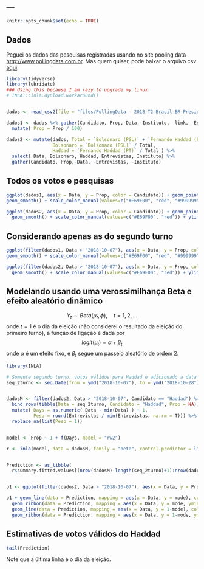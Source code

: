 ---
---

```r
knitr::opts_chunk$set(echo = TRUE)
```

## Dados

Peguei os dados das pesquisas registradas usando no site pooling data <http://www.pollingdata.com.br>. Mas quem quiser, pode baixar o arquivo csv [aqui](files/PollingData - 2018-T2-Brasil-BR-President.csv).


```r
library(tidyverse)
library(lubridate)
### Using this because I am lazy to upgrade my linux
# INLA:::inla.dynload.workaround()


dados <- read_csv2(file = "files/PollingData - 2018-T2-Brasil-BR-President.csv")

dados1 <- dados %>% gather(Candidato, Prop,-Data,-Instituto, -link, -Entrevistas) %>%
  mutate( Prop = Prop / 100)

dados2 <- mutate(dados, Total = `Bolsonaro (PSL)` + `Fernando Haddad (PT)`, 
                 Bolsonaro = `Bolsonaro (PSL)` / Total, 
                 Haddad = `Fernando Haddad (PT)` / Total ) %>%
  select( Data, Bolsonaro, Haddad, Entrevistas, Instituto) %>%
  gather(Candidato, Prop,-Data, -Entrevistas, -Instituto)

```

## Todos os votos e pesquisas


```r
ggplot(dados1, aes(x = Data, y = Prop, color = Candidato)) + geom_point(size = 4) + theme_bw(base_size = 18) + xlab("") + ylab("") + 
geom_smooth() + scale_color_manual(values=c("#E69F00", "red", "#999999")) + ylim(c(0.05,.65))

ggplot(dados2, aes(x = Data, y = Prop, color = Candidato)) + geom_point(size = 4) + theme_bw(base_size = 18) + xlab("") + ylab("") + 
  geom_smooth() + scale_color_manual(values=c("#E69F00", "red")) + ylim(c(0.3,.7))

```


## Considerando apenas as do segundo turno


```r
ggplot(filter(dados1, Data > "2018-10-07"), aes(x = Data, y = Prop, color = Candidato)) + geom_point(size = 4) + theme_bw(base_size = 18) + xlab("") + ylab("") + 
geom_smooth() + scale_color_manual(values=c("#E69F00", "red", "#999999")) + ylim(c(0.05,.65))

ggplot(filter(dados2, Data > "2018-10-07"), aes(x = Data, y = Prop, color = Candidato)) + geom_point(size = 4) + theme_bw(base_size = 18) + xlab("") + ylab("") + 
  geom_smooth() + scale_color_manual(values=c("#E69F00", "red")) + ylim(c(0.3,.7))

```

## Modelando usando uma verossimilhança Beta e efeito aleatório dinâmico

$$Y_t \sim Beta(\mu_t, \phi), \quad t=1,2,\ldots $$
onde $t=1$ é o dia da eleição (não considerei o resultado da eleição do primeiro turno), a função de ligação é dada por
$$logit(\mu_t) = \alpha + \beta_t$$
onde $\alpha$ é um efeito fixo, e $\beta_t$ segue um passeio aleatório de ordem 2.

```r
library(INLA)

# Somente segundo turno, votos válidos para Haddad e adicionado a data da eleicao
seq_2turno <- seq.Date(from = ymd("2018-10-07"), to = ymd("2018-10-28"), by=1)


dadosM <- filter(dados2, Data > "2018-10-07", Candidato == "Haddad") %>%
  bind_rows(tibble(Data = seq_2turno, Candidato = "Haddad", Prop = NA)) %>%
  mutate( Days = as.numeric( Data - min(Data) ) + 1,
          Peso = round(Entrevistas / min(Entrevistas, na.rm = T))) %>%
  replace_na(list(Peso = 1))


model <- Prop ~ 1 + f(Days, model = "rw2")

r <- inla(model, data = dadosM, family = "beta", control.predictor = list( compute = T, link = T))


Prediction <- as_tibble(
  r$summary.fitted.values[(nrow(dadosM)-length(seq_2turno)+1):nrow(dadosM),]) %>% bind_cols(Data = seq.Date(from = ymd("2018-10-07"), to = ymd("2018-10-28"), by=1))


p1 <- ggplot(filter(dados2, Data > "2018-10-07"), aes(x = Data, y = Prop, color = Candidato)) + geom_point(size = 4) + theme_bw(base_size = 18) + xlab("") + ylab("") + scale_color_manual(values=c("#E69F00", "red")) + ylim(c(0.3,.7))

p1 + geom_line(data = Prediction, mapping = aes(x = Data, y = mode), color = "red") + 
  geom_ribbon(data = Prediction, mapping = aes(x = Data, y = mode, ymin = `0.025quant`, ymax = `0.975quant`), color = "red", fill = "red", alpha = 0.2) +
  geom_line(data = Prediction, mapping = aes(x = Data, y = 1-mode), color = "#E69F00") +
  geom_ribbon(data = Prediction, mapping = aes(x = Data, y = 1-mode, ymax = 1-`0.025quant`, ymin = 1-`0.975quant`), color = "#E69F00", fill = "#E69F00", alpha = 0.2)
```

## Estimativas de votos válidos do Haddad

```r
tail(Prediction)
```
Note que a última linha é o dia da eleição.


